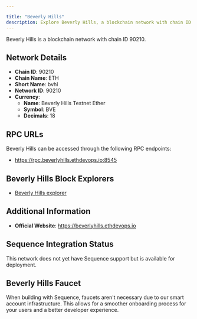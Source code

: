 ```yaml
---

title: "Beverly Hills"
description: Explore Beverly Hills, a blockchain network with chain ID 90210. Learn about its native currency, Beverly Hills Testnet Ether, and how to interact with the network.
---
```




Beverly Hills is a blockchain network with chain ID 90210.

## Network Details

- **Chain ID**: 90210
- **Chain Name**: ETH
- **Short Name**: bvhl
- **Network ID**: 90210
- **Currency**: 
  - **Name**: Beverly Hills Testnet Ether
  - **Symbol**: BVE
  - **Decimals**: 18

## RPC URLs

Beverly Hills can be accessed through the following RPC endpoints:

- https://rpc.beverlyhills.ethdevops.io:8545

## Beverly Hills Block Explorers

- [Beverly Hills explorer](https://explorer.beverlyhills.ethdevops.io)

## Additional Information

- **Official Website**: https://beverlyhills.ethdevops.io

## Sequence Integration Status

This network does not yet have Sequence support but is available for deployment.

## Beverly Hills Faucet

When building with Sequence, faucets aren't necessary due to our smart account infrastructure. This allows for a smoother onboarding process for your users and a better developer experience.
